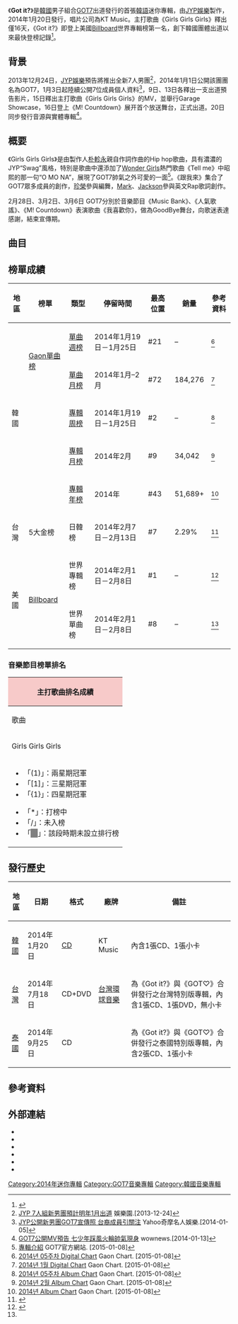 {{Infobox album <!-- See Wikipedia:WikiProject Albums -->
| Name        = Got it?
| Type        = 迷你專輯
| Artist      = [[GOT7|GOT7]]
| Cover       = Album 14062310027.jpg
| Caption     = 
| Released    = {{Start date|2014|1|20}}
| Recorded    = 2013年
| Genre       = [[K-pop|K-pop]]、[[嘻哈|嘻哈]]、[[R&B|R&B]]
| Length      = 20:54
| Language    = [[韓語|韓語]]
| Label       = [[JYP娛樂|JYP娛樂]]製作<br>KT Music發行
| Producer    = [[朴軫永|朴軫永]] "The Asian Soul"
| Director    = NAIVE
| Last album  = 
| This album  = '''Got it?'''<br>（2014年）
| Next album  = [[Got_Love|GOT♡]]<br>（2014年）
| Misc        = {{singles
  | Promo          = yes
  | Name           = Got it?
  | Type           = EP
  | Single 1       = Girls Girls Girls 
  | Single 1 date  = {{Start date|2014|1|20}}

}}
{{External music video|Type=ep|{{YouTube|2sAoKmg7qPI|Girls Girls Girls}} }}
}}
《'''Got it?'''》是[[韓國|韓國]]男子組合[[GOT7|GOT7]]出道發行的首張[[韓語|韓語]]迷你專輯，由[[JYP娛樂|JYP娛樂]]製作，2014年1月20日發行，唱片公司為KT Music。主打歌曲《Girls Girls Girls》釋出僅16天，《Got it?》即登上美國[[Billboard|Billboard]]世界專輯榜第一名，創下韓國團體出道以來最快登榜記錄<ref name="bill-1">{{cite web|url=http://www.billboard.com/articles/columns/k-town/5893805/hyorin-earns-third-k-pop-no-1-got7-tops-world-albums|title=Hyorin Earns Third K-Pop No. 1, GOT7 Tops World Albums|publisher=Billboard|accessdate=2014-01-31|archive-date=2015-11-24|archive-url=https://web.archive.org/web/20151124040355/http://www.billboard.com/articles/columns/k-town/5893805/hyorin-earns-third-k-pop-no-1-got7-tops-world-albums|dead-url=no}}</ref>。

==背景==
2013年12月24日，[[JYP娛樂|JYP娛樂]]預告將推出全新7人男團<ref>[http://kpoppark.com/201312/2415142664595.html JYP 7人組新男團預計明年1月出道] {{Wayback|url=http://kpoppark.com/201312/2415142664595.html |date=20150226182040 }} 娛樂園.[2013-12-24]</ref>，2014年1月1日公開該團團名為GOT7，1月3日起陸續公開7位成員個人資料<ref>[https://tw.celebrity.yahoo.com/news/jyp%E5%85%AC%E9%96%8B%E6%96%B0%E7%94%B7%E5%9C%98got7%E5%AE%A3%E5%82%B3%E7%85%A7-%E5%8F%B0%E8%A3%94%E6%88%90%E5%93%A1%E5%BC%95%E9%97%9C%E6%B3%A8-051112595.html JYP公開新男團GOT7宣傳照 台裔成員引關注] {{Wayback|url=https://tw.celebrity.yahoo.com/news/jyp%E5%85%AC%E9%96%8B%E6%96%B0%E7%94%B7%E5%9C%98got7%E5%AE%A3%E5%82%B3%E7%85%A7-%E5%8F%B0%E8%A3%94%E6%88%90%E5%93%A1%E5%BC%95%E9%97%9C%E6%B3%A8-051112595.html |date=20181216032151 }} Yahoo奇摩名人娛樂.[2014-01-05]</ref>，9日、13日各釋出一支出道預告影片，15日釋出主打歌曲《Girls Girls Girls》的MV，並舉行Garage Showcase，16日登上《M! Countdown》展开首个放送舞台，正式出道。20日同步發行音源與實體專輯<ref>[http://www.wownews.tw/article.php?sn=11960 GOT7公開MV預告 七少年踩風火輪帥氣現身] {{Wayback|url=http://www.wownews.tw/article.php?sn=11960 |date=20160305013431 }} wownews.[2014-01-13]</ref>。

==概要==
《Girls Girls Girls》是由製作人[[朴軫永|朴軫永]]親自作詞作曲的Hip hop歌曲，具有濃濃的JYP“Swag”風格，特別是歌曲中還添加了[[Wonder_Girls|Wonder Girls]]熱門歌曲《Tell me》中昭熙的那一句“O MO NA”，展現了GOT7帥氣之外可愛的一面<ref>[http://got7.jype.com/discography.asp?idx=1&lng=CH&page= 專輯介紹] {{Wayback|url=http://got7.jype.com/discography.asp?idx=1&lng=CH&page= |date=20150419000253 }} GOT7官方網站. [2015-01-08]</ref>。《跟我來》集合了GOT7眾多成員的創作，[[朴珍榮|珍榮]]參與編舞，[[段宜恩|Mark]]、[[王嘉爾|Jackson]]參與英文Rap歌詞創作。

2月28日、3月2日、3月6日 GOT7分別於音樂節目《Music Bank》、《人氣歌謠》、《M! Countdown》表演歌曲《我喜歡你》，做為GoodBye舞台，向歌迷表達感謝，結束宣傳期。

==曲目==
{{Track listing
| font_size = 90%
| total_length    = 20:54

| title1          = Hello（여보세요）
| music1          = Noday<br>Chole
| lyrics1         = Noday<br>Chole
| arranger1       = Noday
| length1         = 3:37

| title2          = '''Girls Girls Girls''' 
| music2          = [[朴軫永|朴軫永 "The Asian Soul"]]
| lyrics2         = [[朴軫永|朴軫永 "The Asian Soul"]]
| arranger2       = [[朴軫永|朴軫永 "The Asian Soul"]]<br>[[洪志相|洪志相]]（{{lang|ko|홍지상}}）
| length2         = 3:34

| title3          =  I Like You（난 니가 좋아）
| music3          = [[朴軫永|朴軫永 "The Asian Soul"]]
| lyrics3         = [[朴軫永|朴軫永 "The Asian Soul"]]
| arranger3       = [[朴軫永|朴軫永 "The Asian Soul"]]<br>洪志相
| length3         = 3:23

| title4          = Follow Me(따라와）
| music4          = S. bros
| lyrics4         = S. bros bluesun
| arranger4       = S. bros
| length4         = 3:09

| title5          = Like Oh
| music5          = [[李雨珉|李雨珉]]（{{lang|ko|이우민}}）<br>Crizzy & Guy
| lyrics5         = 李雨珉
| arranger5       = 李雨珉<br>Fredrik "Fredro" Ödesjö
| length5         = 3:38

| title6          = Playground 
| music6          = mr. cho
| lyrics6         = mr. cho
| arranger6       = mr. cho
| length6         = 3:33
}}

==榜單成績==
{| class="wikitable" style="text-align:center; width:800px"
|-
! 地區 !! 榜單 !! 類型 !! 停留時間 !! 最高位置 !! 銷量 !! 參考資料
|-
| rowspan=5|韓國 ||rowspan=2| [[Gaon單曲榜|Gaon單曲榜]] || [[2014年Gaon單曲冠軍作品列表|單曲週榜]] || 2014年1月19日－1月25日 || #21 || – ||<ref>[http://gaonchart.co.kr/main/section/chart/online.gaon?nationGbn=T&serviceGbn=ALL&targetTime=05&hitYear=2014&termGbn=week 2014년 05주차 Digital Chart] {{Wayback|url=http://gaonchart.co.kr/main/section/chart/online.gaon?nationGbn=T&serviceGbn=ALL&targetTime=05&hitYear=2014&termGbn=week |date=20201018175406 }}Gaon Chart. [2015-01-08]</ref>
|-
| [[2014年Gaon單曲冠軍作品列表|單曲月榜]] || 2014年1月–2月 || #72 || 184,276|| <ref>[http://gaonchart.co.kr/main/section/chart/online.gaon?nationGbn=T&serviceGbn=ALL&targetTime=01&hitYear=2014&termGbn=month 2014년 1월 Digital Chart] {{Wayback|url=http://gaonchart.co.kr/main/section/chart/online.gaon?nationGbn=T&serviceGbn=ALL&targetTime=01&hitYear=2014&termGbn=month |date=20190103210358 }} Gaon Chart. [2015-01-08]</ref>
|-
|rowspan=3|{{link-en|Gaon專輯榜|Gaon Album Chart}} || [[2014年Gaon專輯冠軍作品列表|專輯周榜]] ||  2014年1月19日－1月25日 || #2 || – ||<ref>[http://gaonchart.co.kr/main/section/chart/album.gaon?nationGbn=T&serviceGbn=&targetTime=05&hitYear=2014&termGbn=week 2014년 05주차 Album Chart] {{Wayback|url=http://gaonchart.co.kr/main/section/chart/album.gaon?nationGbn=T&serviceGbn=&targetTime=05&hitYear=2014&termGbn=week |date=20201103053707 }}Gaon Chart. [2015-01-08]</ref>
|-
| [[2014年Gaon專輯冠軍作品列表|專輯月榜]] || 2014年2月 || #9 || 34,042|| <ref>[http://gaonchart.co.kr/main/section/chart/album.gaon?nationGbn=T&serviceGbn=&targetTime=02&hitYear=2014&termGbn=month 2014년 2월 Album Chart] {{Wayback|url=http://gaonchart.co.kr/main/section/chart/album.gaon?nationGbn=T&serviceGbn=&targetTime=02&hitYear=2014&termGbn=month |date=20160304040933 }} Gaon Chart. [2015-01-08]</ref>
|-
| [[2014年Gaon專輯冠軍作品列表|專輯年榜]] || 2014年 || #43 || 51,689+|| <ref>[http://gaonchart.co.kr/main/section/chart/album.gaon?nationGbn=T&serviceGbn=&termGbn=year 2014년 Album Chart] {{Wayback|url=http://gaonchart.co.kr/main/section/chart/album.gaon?nationGbn=T&serviceGbn=&termGbn=year |date=20161115075127 }} Gaon Chart. [2015-01-08]</ref>
|-
| 台灣 || 5大金榜 || 日韓榜 || 2014年2月7日－2月13日 || #7|| 2.29% ||<ref>{{cite web|url=http://www.5music.com.tw/CDTop.asp?top=2|title=Five Music-5大金榜日韓榜2014年第7週榜單|publisher=5大唱片|accessdate=2015-01-08|archive-date=2016-07-13|archive-url=https://web.archive.org/web/20160713164233/http://www.5music.com.tw/CDTop.asp?top=2|dead-url=no}}</ref>
|-
| rowspan=2|美國 || rowspan=2|[[Billboard|Billboard]] || 世界專輯榜 || 2014年2月1日－2月8日 || #1|| – ||<ref>{{cite web|url=http://www.billboard.com/charts/2014-02-08/world-albums|title=World Albums Chart|publisher=Billboard|accessdate=2014-02-08|archive-date=2014-09-21|archive-url=https://web.archive.org/web/20140921201036/http://www.billboard.com/charts/2014-02-08/world-albums|dead-url=no}}</ref>
|-
|世界單曲榜 || 2014年2月1日－2月8日 || #8|| – ||<ref name="bill-1"></ref>
|}
===音樂節目榜單排名===
{|class="wikitable" style="font-size:small" style="text-align:center"
!colspan="7" style="background:#F7CAC9;"|主打歌曲排名成績
|-
!歌曲!![[Mnet媒體|Mnet]]<br /><small>《[[M!_Countdown|M! Countdown]]》</small>!![[KBS第2頻道|KBS2]]<br /><small>《[[KBS音樂銀行|Music Bank]]》</small>!![[文化廣播_(韓國)|MBC]]<br /><small>《[[Show!_音樂中心|Show! 音樂中心]]》</small>!![[SBS_(韓國)|SBS]]<br /><small>《[[SBS人氣歌謠|人氣歌謠]]》</small>!!{{link-ko|MBC MUSIC|MBC 뮤직}}<br /><small>《[[Show_Champion|Show Champion]]》</small>!![[SBS_MTV|SBS MTV]]<br /><small>《[[THE_SHOW_(SBS_MTV節目)|THE SHOW]]》</small>
|- 
| Girls Girls Girls || 9 || 15 || 19 || 11 || 13 || style="background:#808080" |  停播
|-
|colspan="7"|
{{col-begin}}
{{col-2}}
*「(1)」：兩星期冠軍
*「[1]」：三星期冠軍
*「{1}」：四星期冠軍
{{col-break}}
*「*」：打榜中
*「/」：未入榜
*「<span style="background:#808080">　</span>」：該段時期未設立排行榜
{{col-end}}
|}

==發行歷史==
{| class="wikitable plainrowheaders"
|-
! scope="col"| 地區 !! 日期 !! 格式 !! 廠牌!! 備註
|-
! scope="row" rowspan="1"| [[韓國|韓國]]
| 2014年1月20日
| [[CD|CD]]
| KT Music
| 內含1張CD、1張小卡
|-
! scope="row" rowspan="1"| [[台灣|台灣]]
| 2014年7月18日
| CD+DVD
| [[環球音樂_(台灣)|台灣環球音樂]]
| 為《Got it?》與《GOT♡》合倂發行之台灣特別版專輯，內含1張CD、1張DVD，無小卡
|-
! scope="row" rowspan="1"| [[泰國|泰國]]
| 2014年9月25日
| CD
| {{link-en|BEC-Tero Music|BEC-TERO}}  
| 為《Got it?》與《GOT♡》合倂發行之泰國特別版專輯，內含2張CD、1張小卡
|}

==參考資料==
{{reflist|2}}

==外部連結==
* {{YouTube|id = jXBqRdcpH-c|title = GOT7 出道預告#1}}
* {{YouTube|id = 4fDJ54O2tcg|title = GOT7 出道預告#2}}
* {{YouTube|id = BKFrVY2GNVo|title = Girls Girls Girls 練習室版#1}}
* {{YouTube|id = ItPurkuV8ss|title = Girls Girls Girls 練習室版#2}}
* {{YouTube|id = pB8o0QujQ4A|title = I Like You 練習室版#1}}
* {{YouTube|id = Df4rFxE4AMs|title = I Like You 練習室版#2(男友版)}}
{{GOT7}}

[[Category:2014年迷你專輯|Category:2014年迷你專輯]]
[[Category:GOT7音樂專輯|Category:GOT7音樂專輯]]
[[Category:韓國音樂專輯|Category:韓國音樂專輯]]